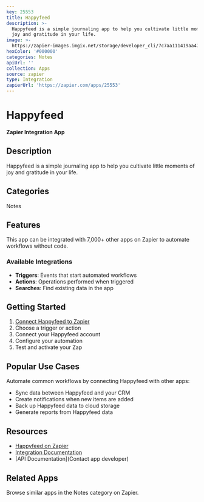 ```yaml
---
key: 25553
title: Happyfeed
description: >-
  Happyfeed is a simple journaling app to help you cultivate little moments of
  joy and gratitude in your life.
image: >-
  https://zapier-images.imgix.net/storage/developer_cli/7c7aa111419aa4788130f5a8664192ce.png?auto=format%2Ccompress&ixlib=python-3.0.0&q=50
hexColor: '#000000'
categories: Notes
apiUrl: ''
collection: Apps
source: zapier
type: Integration
zapierUrl: 'https://zapier.com/apps/25553'
---
```

# Happyfeed

**Zapier Integration App**

## Description

Happyfeed is a simple journaling app to help you cultivate little moments of joy and gratitude in your life.

## Categories

Notes

## Features

This app can be integrated with 7,000+ other apps on Zapier to automate workflows without code.

### Available Integrations

- **Triggers**: Events that start automated workflows
- **Actions**: Operations performed when triggered
- **Searches**: Find existing data in the app

## Getting Started

1. [Connect Happyfeed to Zapier](https://zapier.com/apps/25553)
2. Choose a trigger or action
3. Connect your Happyfeed account
4. Configure your automation
5. Test and activate your Zap

## Popular Use Cases

Automate common workflows by connecting Happyfeed with other apps:

- Sync data between Happyfeed and your CRM
- Create notifications when new items are added
- Back up Happyfeed data to cloud storage
- Generate reports from Happyfeed data

## Resources

- [Happyfeed on Zapier](https://zapier.com/apps/25553)
- [Integration Documentation](https://zapier.com/apps/25553/integrations)
- [API Documentation](Contact app developer)

## Related Apps

Browse similar apps in the Notes category on Zapier.
